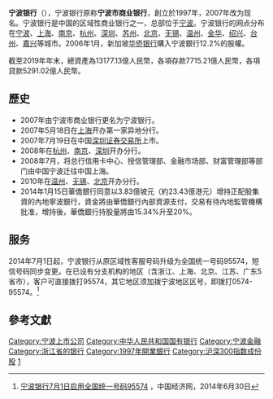 {{Infobox Company
| company_name = 宁波银行股份有限公司
| company_name_en = BANK OF NINGBO
| company_logo = [[File:bankofningbo.gif|File:bankofningbo.gif]]
| company_type = [[國有企業|國有企業]]
| foundation = 1997年
| location =[[中國|中國]][[宁波|宁波]]
| industry = [[銀行|銀行]]
| key_people = [[董事長|董事長]]：[[陆华裕|陆华裕]] |
| sales =  411.11億人民幣（2020年）
| profit =  150.5億人民幣（2020年）
| asset = 16267.46億人民幣（2020年）
| market_value = 
| num_employees = 
| revenue = 
| products = 
| parent = 
| major_shareholder= <br>[[宁波开发投资集团有限公司|宁波开发投资集团有限公司]] 18.72%<br>新加坡[[华侨银行|华侨银行]] (18.62%)
| homepage = {{URL|http://www.nbcb.com.cn}}
}}

'''宁波银行'''（{{szse|002142}}），宁波银行原称'''宁波市商业银行'''，創立於1997年，2007年改为现名。宁波银行是中国的区域性商业银行之一，总部位于[[宁波|宁波]]。宁波银行的网点分布在[[宁波|宁波]]、[[上海|上海]]、[[南京|南京]]、[[杭州|杭州]]、[[深圳|深圳]]、[[苏州|苏州]]、[[北京|北京]]、[[无锡|无锡]]、[[温州|温州]]、[[金华|金华]]、[[绍兴|绍兴]]、[[台州|台州]]、[[嘉兴|嘉兴]]等城市。2006年1月，新加坡[[华侨银行|华侨银行]]購入宁波銀行12.2%的股權。

截至2019年年末，總資產為13177.13億人民幣，各項存款7715.21億人民幣，各項貸款5291.02億人民幣。

==歷史==
* 2007年由宁波市商业银行更名为宁波银行。
* 2007年5月18日在[[上海|上海]]开办第一家异地分行。
* 2007年7月19日在中国[[深圳证券交易所|深圳证券交易所]]上市。
* 2008年在[[杭州|杭州]]、[[南京|南京]]、[[深圳|深圳]]开办分行。
* 2008年7月，将总行信用卡中心、授信管理部、金融市场部、财富管理部等部门由中国宁波迁往中国上海。
* 2010年在[[温州|温州]]、[[无锡|无锡]]、[[北京|北京]]开办分行。
* 2014年1月15日華僑銀行同意以3.83億坡元（約23.43億港元）增持正配股集資的內地寧波銀行，資金將由華僑銀行內部資源支付，交易有待內地監管機構批准，增持後，華僑銀行持股量將由15.34%升至20%。

==服务==
2014年7月1日起，宁波银行从原区域性客服号码升级为全国统一号码95574，短信号码同步变更。在已设有分支机构的地区（含浙江、上海、北京、江苏、广东5省市），客户可直接拨打95574，其它地区须加拨宁波地区区号，即拨打0574-95574。<ref>[http://finance.ce.cn/rolling/201406/30/t20140630_3067591.shtml 宁波银行7月1日启用全国统一号码95574 ] {{Wayback|url=http://finance.ce.cn/rolling/201406/30/t20140630_3067591.shtml |date=20140829090531 }}，中国经济网，2014年6月30日</ref>

==參考文獻==
{{reflist}}

{{SZSECI}}
{{中华人民共和国城市商业银行}}
{{CSI-300}}
{{DEFAULTSORT:N}}
[[Category:宁波上市公司|Category:宁波上市公司]]
[[Category:中华人民共和国国有银行|Category:中华人民共和国国有银行]]
[[Category:宁波金融|Category:宁波金融]]
[[Category:浙江省的银行|Category:浙江省的银行]]
[[Category:1997年開業銀行|Category:1997年開業銀行]]
[[Category:沪深300指数成份股|Category:沪深300指数成份股]]
[[Category:中华人民共和国国内系统重要性银行|1]]
